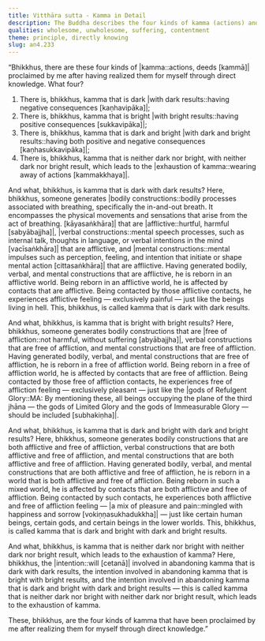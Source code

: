 ```yaml
---
title: Vitthāra sutta - Kamma in Detail
description: The Buddha describes the four kinds of kamma (actions) and their results in detail.
qualities: wholesome, unwholesome, suffering, contentment
theme: principle, directly knowing
slug: an4.233
---
```


“Bhikkhus, there are these four kinds of |kamma::actions, deeds [kammā]| proclaimed by me after having realized them for myself through direct knowledge. What four?

1) There is, bhikkhus, kamma that is dark |with dark results::having negative consequences [kaṇhavipāka]|;
2) There is, bhikkhus, kamma that is bright |with bright results::having positive consequences [sukkavipāka]|;
3) There is, bhikkhus, kamma that is dark and bright |with dark and bright results::having both positive and negative consequences [kaṇhasukkavipāka]|;
4) There is, bhikkhus, kamma that is neither dark nor bright, with neither dark nor bright result, which leads to the |exhaustion of kamma::wearing away of actions [kammakkhaya]|.

And what, bhikkhus, is kamma that is dark with dark results? Here, bhikkhus, someone generates |bodily constructions::bodily processes associated with breathing, specifically the in-and-out breath. It encompasses the physical movements and sensations that arise from the act of breathing. [kāyasaṅkhāra]| that are |afflictive::hurtful, harmful [sabyābajjha]|, |verbal constructions::mental speech processes, such as internal talk, thoughts in language, or verbal intentions in the mind [vacīsaṅkhāra]| that are afflictive, and |mental constructions::mental impulses such as perception, feeling, and intention that initiate or shape mental action [cittasaṅkhāra]| that are afflictive. Having generated bodily, verbal, and mental constructions that are afflictive, he is reborn in an afflictive world. Being reborn in an afflictive world, he is affected by contacts that are afflictive. Being contacted by those afflictive contacts, he experiences afflictive feeling — exclusively painful — just like the beings living in hell. This, bhikkhus, is called kamma that is dark with dark results.

And what, bhikkhus, is kamma that is bright with bright results? Here, bhikkhus, someone generates bodily constructions that are |free of affliction::not harmful, without suffering [abyābajjha]|, verbal constructions that are free of affliction, and mental constructions that are free of affliction. Having generated bodily, verbal, and mental constructions that are free of affliction, he is reborn in a free of affliction world. Being reborn in a free of affliction world, he is affected by contacts that are free of affliction. Being contacted by those free of affliction contacts, he experiences free of affliction feeling — exclusively pleasant — just like the |gods of Refulgent Glory::MA: By mentioning these, all beings occupying the plane of the third jhāna — the gods of Limited Glory and the gods of Immeasurable Glory — should be included [subhakiṇha]|.

And what, bhikkhus, is kamma that is dark and bright with dark and bright results? Here, bhikkhus, someone generates bodily constructions that are both afflictive and free of affliction, verbal constructions that are both afflictive and free of affliction, and mental constructions that are both afflictive and free of affliction. Having generated bodily, verbal, and mental constructions that are both afflictive and free of affliction, he is reborn in a world that is both afflictive and free of affliction. Being reborn in such a mixed world, he is affected by contacts that are both afflictive and free of affliction. Being contacted by such contacts, he experiences both afflictive and free of affliction feeling — |a mix of pleasure and pain::mingled with happiness and sorrow [vokiṇṇasukhadukkha]| — just like certain human beings, certain gods, and certain beings in the lower worlds. This, bhikkhus, is called kamma that is dark and bright with dark and bright results.

And what, bhikkhus, is kamma that is neither dark nor bright with neither dark nor bright result, which leads to the exhaustion of kamma? Here, bhikkhus, the |intention::will [cetanā]| involved in abandoning kamma that is dark with dark results, the intention involved in abandoning kamma that is bright with bright results, and the intention involved in abandoning kamma that is dark and bright with dark and bright results — this is called kamma that is neither dark nor bright with neither dark nor bright result, which leads to the exhaustion of kamma.

These, bhikkhus, are the four kinds of kamma that have been proclaimed by me after realizing them for myself through direct knowledge.”